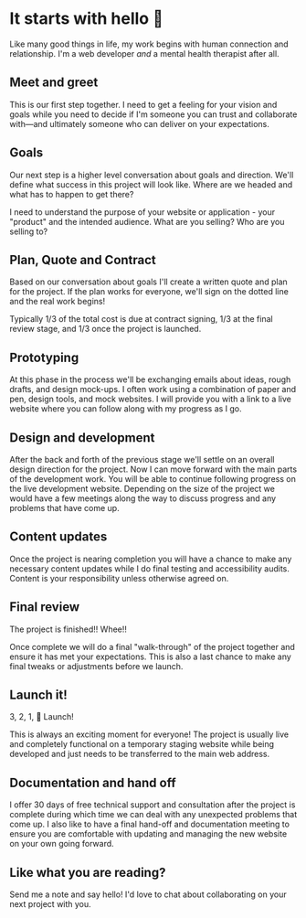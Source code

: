 
<Seo
  title="It starts with hello"
  description="An overview of my work process and philosophy. It starts with hello. From forming a relationship to the finished product I offer reliability, communication and artisanship. See how this would work for you!"
/>

# It starts with hello 👋

Like many good things in life, my work begins with human connection and relationship. I'm a web developer _and_ a mental health therapist after all.

## Meet and greet

This is our first step together. I need to get a feeling for your vision and goals while you need to decide if I'm someone you can trust and collaborate with—and ultimately someone who can deliver on your expectations.

<Image1 />

## Goals

Our next step is a higher level conversation about goals and direction. We'll define what success in this project will look like. Where are we headed and what has to happen to get there?

I need to understand the purpose of your website or application - your "product" and the intended audience. What are you selling? Who are you selling to?

## Plan, Quote and Contract

Based on our conversation about goals I'll create a written quote and plan for the project. If the plan works for everyone, we'll sign on the dotted line and the real work begins!

Typically 1/3 of the total cost is due at contract signing, 1/3 at the final review stage, and 1/3 once the project is launched.

## Prototyping

At this phase in the process we'll be exchanging emails about ideas, rough drafts, and design mock-ups. I often work using a combination of paper and pen, design tools, and mock websites. I will provide you with a link to a live website where you can follow along with my progress as I go.

<Image2 />

## Design and development

After the back and forth of the previous stage we'll settle on an overall design direction for the project. Now I can move forward with the main parts of the development work. You will be able to continue following progress on the live development website. Depending on the size of the project we would have a few meetings along the way to discuss progress and any problems that have come up.

## Content updates

Once the project is nearing completion you will have a chance to make any necessary content updates while I do final testing and accessibility audits. Content is your responsibility unless otherwise agreed on.

## Final review

The project is finished!! Whee!!

Once complete we will do a final "walk-through" of the project together and ensure it has met your expectations. This is also a last chance to make any final tweaks or adjustments before we launch.

## Launch it!

3, 2, 1, 🚀 Launch!

This is always an exciting moment for everyone! The project is usually live and completely functional on a temporary staging website while being developed and just needs to be transferred to the main web address.

<Image3 />

## Documentation and hand off

I offer 30 days of free technical support and consultation after the project is complete during which time we can deal with any unexpected problems that come up. I also like to have a final hand-off and documentation meeting to ensure you are comfortable with updating and managing the new website on your own going forward.

## Like what you are reading?

Send me a note and say hello! I'd love to chat about collaborating on your next project with you.

<ContactForm />
